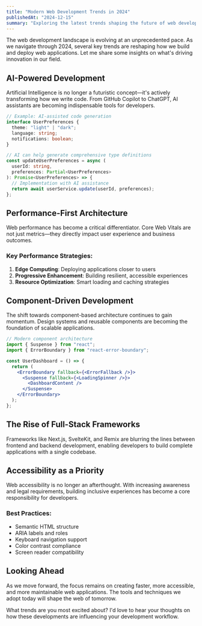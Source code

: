```yaml
---
title: "Modern Web Development Trends in 2024"
publishedAt: "2024-12-15"
summary: "Exploring the latest trends shaping the future of web development, from AI integration to performance optimization."
---
```


The web development landscape is evolving at an unprecedented pace. As we navigate through 2024, several key trends are reshaping how we build and deploy web applications. Let me share some insights on what's driving innovation in our field.

## AI-Powered Development

Artificial Intelligence is no longer a futuristic concept—it's actively transforming how we write code. From GitHub Copilot to ChatGPT, AI assistants are becoming indispensable tools for developers.

```typescript
// Example: AI-assisted code generation
interface UserPreferences {
  theme: "light" | "dark";
  language: string;
  notifications: boolean;
}

// AI can help generate comprehensive type definitions
const updateUserPreferences = async (
  userId: string,
  preferences: Partial<UserPreferences>
): Promise<UserPreferences> => {
  // Implementation with AI assistance
  return await userService.update(userId, preferences);
};
```

## Performance-First Architecture

Web performance has become a critical differentiator. Core Web Vitals are not just metrics—they directly impact user experience and business outcomes.

### Key Performance Strategies:

1. **Edge Computing**: Deploying applications closer to users
2. **Progressive Enhancement**: Building resilient, accessible experiences
3. **Resource Optimization**: Smart loading and caching strategies

## Component-Driven Development

The shift towards component-based architecture continues to gain momentum. Design systems and reusable components are becoming the foundation of scalable applications.

```jsx
// Modern component architecture
import { Suspense } from "react";
import { ErrorBoundary } from "react-error-boundary";

const UserDashboard = () => {
  return (
    <ErrorBoundary fallback={<ErrorFallback />}>
      <Suspense fallback={<LoadingSpinner />}>
        <DashboardContent />
      </Suspense>
    </ErrorBoundary>
  );
};
```

## The Rise of Full-Stack Frameworks

Frameworks like Next.js, SvelteKit, and Remix are blurring the lines between frontend and backend development, enabling developers to build complete applications with a single codebase.

## Accessibility as a Priority

Web accessibility is no longer an afterthought. With increasing awareness and legal requirements, building inclusive experiences has become a core responsibility for developers.

### Best Practices:

- Semantic HTML structure
- ARIA labels and roles
- Keyboard navigation support
- Color contrast compliance
- Screen reader compatibility

## Looking Ahead

As we move forward, the focus remains on creating faster, more accessible, and more maintainable web applications. The tools and techniques we adopt today will shape the web of tomorrow.

What trends are you most excited about? I'd love to hear your thoughts on how these developments are influencing your development workflow.
